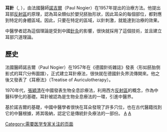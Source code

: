 {{Multiple issues|
{{unreferenced|time=2010-05-30T14:01:49+00:00}}
{{expert|time=2010-05-30T15:13:25+00:00|subject=医学}}
{{Unencyclopedic|time=2022-05-21T08:56:10+00:00}}
}}
'''耳針'''（{{lang-en|Auriculotherapy}}, {{lang-fr|Auriculothérapie}}），由法國醫師[[諾吉爾|諾吉爾]]（Paul Nogier）在1957年提出的治療方法。他提出耳部[[反射區|反射區]]的原理，認為耳朵類似於嬰兒胚胎形狀，因此耳朵的每個部位，都對應到特定的身體區域。因此，只要在特定的區域，以針刺激，就能達到治療的效果。

中醫學者認為這個理論是受到中國[[針灸|針灸]]的影響，很快就採用了這個技術，並且建立耳部穴道理論。




==歷史==
法國醫師諾吉爾（Paul Nogier）在1957年在《德國針術雜誌》發表〈形如胚胎倒影式的耳穴分佈圖譜〉，正式建立耳針療法，很快就在德國針灸界流傳開來。他之後又發表了《耳療法》（Treatise of Auriculotherapy）。

1970年代，[[張穎清|張穎清]]在中國發表生物全息診療法，利用西方[[反射區|反射區]]的概念，作為中醫科學化的基礎。耳針被認為是生物全息療法的一環，引進中醫界。

基於諾吉爾的基礎，中國中醫學者很快在耳朵發現了許多穴位，也在古代醫籍找到它的中醫根據，將其吸納，認定它是傳統針灸療法的一部份。
[[category:替代療法|A]]
[[category:針灸學|A]]
[[Category:需要医学专家关注的页面|Category:需要医学专家关注的页面]]